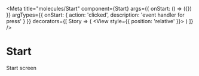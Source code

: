 
<Meta
    title="molecules/Start"
    component={Start}
    args={{ onStart: () => ({}) }}
    argTypes={{
        onStart: { action: 'clicked', description: 'event handler for press' }
    }}
    decorators={[
        Story => (
            <View
                style={{
                    position: 'relative'
                }}>
                <Story />
            </View>
        )
    ]}
/>

# Start

Start screen

<Canvas>
    <Story name="Start">
        <Start />
    </Story>
</Canvas>

